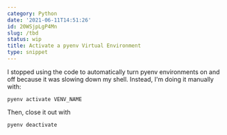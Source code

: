 ```yaml
---
category: Python
date: '2021-06-11T14:51:26'
id: 20WSjpLgP4Mn
slug: /tbd
status: wip
title: Activate a pyenv Virtual Environment
type: snippet
---
```


I stopped using the code to automatically turn pyenv environments on and off because it was slowing down my shell. Instead, I'm doing it manually with:

```command
pyenv activate VENV_NAME
```

    
Then, close it out with

```command
pyenv deactivate
```